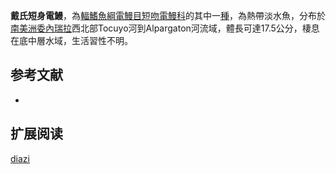 {{Speciesbox
| name = 戴氏短身電鰻
| image = 
| image_width = 250px
| status = NE
| status_system = IUCN3.1
| genus = Brachyhypopomus
| species = diazi
| authority = [[Fernández-Yépez|Fernández-Yépez]], 1972
| synonyms = *''Hypopomus diazi'',Fernández-Yépez, 1972
}}
'''戴氏短身電鰻'''，為[[輻鰭魚綱|輻鰭魚綱]][[電鰻目|電鰻目]][[短吻電鰻科|短吻電鰻科]]的其中一[[種|種]]，為熱帶淡水魚，分布於[[南美洲|南美洲]][[委內瑞拉|委內瑞拉]]西北部Tocuyo河到Alpargaton河流域，體長可達17.5公分，棲息在底中層水域，生活習性不明。

==参考文献==
*{{FishBase_species|genus=Brachyhypopomus|species=diazi |year=2015|month=9}}

== 扩展阅读 ==
{{refbegin}}
{{wikispecies-inline|Brachyhypopomus diazi |戴氏短身電鰻}}
{{refend}}
{{Taxonbar|from=Q6394000}}

[[Category:短身電鰻屬|diazi]]